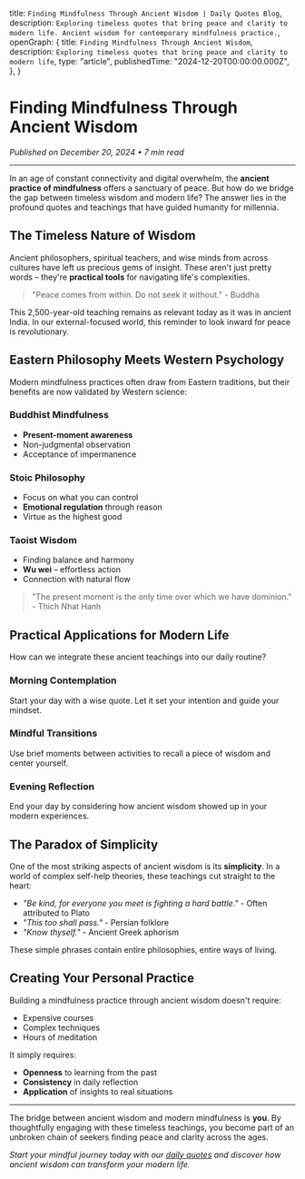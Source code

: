 
  title: `Finding Mindfulness Through Ancient Wisdom | Daily Quotes Blog`,
  description: `Exploring timeless quotes that bring peace and clarity to modern life. Ancient wisdom for contemporary mindfulness practice.`,
  openGraph: {
    title: `Finding Mindfulness Through Ancient Wisdom`,
    description: `Exploring timeless quotes that bring peace and clarity to modern life`,
    type: "article",
    publishedTime: "2024-12-20T00:00:00.000Z",
  },
}

# Finding Mindfulness Through Ancient Wisdom

*Published on December 20, 2024 • 7 min read*

---

In an age of constant connectivity and digital overwhelm, the **ancient practice of mindfulness** offers a sanctuary of peace. But how do we bridge the gap between timeless wisdom and modern life? The answer lies in the profound quotes and teachings that have guided humanity for millennia.

## The Timeless Nature of Wisdom

Ancient philosophers, spiritual teachers, and wise minds from across cultures have left us precious gems of insight. These aren't just pretty words – they're **practical tools** for navigating life's complexities.

> "Peace comes from within. Do not seek it without." - Buddha

This 2,500-year-old teaching remains as relevant today as it was in ancient India. In our external-focused world, this reminder to look inward for peace is revolutionary.

## Eastern Philosophy Meets Western Psychology

Modern mindfulness practices often draw from Eastern traditions, but their benefits are now validated by Western science:

### Buddhist Mindfulness
- **Present-moment awareness**
- Non-judgmental observation
- Acceptance of impermanence

### Stoic Philosophy
- Focus on what you can control
- **Emotional regulation** through reason
- Virtue as the highest good

### Taoist Wisdom
- Finding balance and harmony
- **Wu wei** – effortless action
- Connection with natural flow

> "The present moment is the only time over which we have dominion." - Thich Nhat Hanh

## Practical Applications for Modern Life

How can we integrate these ancient teachings into our daily routine?

### Morning Contemplation
Start your day with a wise quote. Let it set your intention and guide your mindset.

### Mindful Transitions
Use brief moments between activities to recall a piece of wisdom and center yourself.

### Evening Reflection
End your day by considering how ancient wisdom showed up in your modern experiences.

## The Paradox of Simplicity

One of the most striking aspects of ancient wisdom is its **simplicity**. In a world of complex self-help theories, these teachings cut straight to the heart:

- *"Be kind, for everyone you meet is fighting a hard battle."* - Often attributed to Plato
- *"This too shall pass."* - Persian folklore
- *"Know thyself."* - Ancient Greek aphorism

These simple phrases contain entire philosophies, entire ways of living.

## Creating Your Personal Practice

Building a mindfulness practice through ancient wisdom doesn't require:
- Expensive courses
- Complex techniques
- Hours of meditation

It simply requires:
- **Openness** to learning from the past
- **Consistency** in daily reflection
- **Application** of insights to real situations

---

The bridge between ancient wisdom and modern mindfulness is **you**. By thoughtfully engaging with these timeless teachings, you become part of an unbroken chain of seekers finding peace and clarity across the ages.

*Start your mindful journey today with our [daily quotes](/) and discover how ancient wisdom can transform your modern life.*
